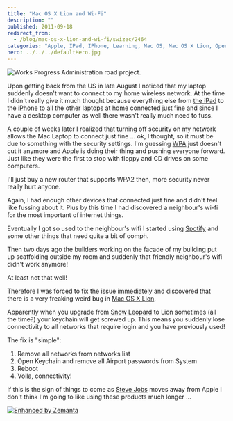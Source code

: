 ```yaml
---
title: "Mac OS X Lion and Wi-Fi"
description: ""
published: 2011-09-18
redirect_from:
  - /blog/mac-os-x-lion-and-wi-fi/swizec/2464
categories: "Apple, IPad, IPhone, Learning, Mac OS, Mac OS X Lion, Operating system, Personal, Snow Leopard, Steve Jobs"
hero: ../../../defaultHero.jpg
---
```


![Works Progress Administration road project.](https://swizec.com/wp-content/uploads/2011/09/300px-WPA_road_project2.gif)

Upon getting back from the US in late August I noticed that my laptop suddenly doesn't want to connect to my home wireless network. At the time I didn't really give it much thought because everything else from [the iPad](http://www.apple.com/ipad/) to the [iPhone](http://www.apple.com/iphone) to all the other laptops at home connected just fine and since I have a desktop computer as well there wasn't really much need to fuss.

A couple of weeks later I realized that turning off security on my network allows the Mac Laptop to connect just fine ... ok, I thought, so it must be due to something with the security settings. I'm guessing [WPA](http://en.wikipedia.org/wiki/Works_Progress_Administration) just doesn't cut it anymore and Apple is doing their thing and pushing everyone forward. Just like they were the first to stop with floppy and CD drives on some computers.

I'll just buy a new router that supports WPA2 then, more security never really hurt anyone.

Again, I had enough other devices that connected just fine and didn't feel like fussing about it. Plus by this time I had discovered a neighbour's wi-fi for the most important of internet things.

Eventually I got so used to the neighbour's wifi I started using [Spotify](http://www.spotify.com/) and some other things that need quite a bit of oomph.

Then two days ago the builders working on the facade of my building put up scaffolding outside my room and suddenly that friendly neighbour's wifi didn't work anymore!

At least not that well!

Therefore I was forced to fix the issue immediately and discovered that there is a very freaking weird bug in [Mac OS X Lion](http://www.apple.com/macosx/lion).

Apparently when you upgrade from [Snow Leopard](http://en.wikipedia.org/wiki/Snow_Leopard) to Lion sometimes (all the time?) your keychain will get screwed up. This means you suddenly lose connectivity to all networks that require login and you have previously used!

The fix is "simple":

1.  Remove all networks from networks list
2.  Open Keychain and remove all Airport passwords from System
3.  Reboot
4.  Voila, connectivity!

If this is the sign of things to come as [Steve Jobs](http://www.crunchbase.com/person/steve-jobs) moves away from Apple I don't think I'm going to like using these products much longer ...

[![Enhanced by Zemanta](https://img.zemanta.com/zemified_e.png?x-id=ab1bde25-40d9-4f5b-b991-76e6f6f18771)](http://www.zemanta.com/)